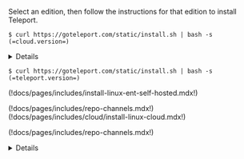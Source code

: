 Select an edition, then follow the instructions for that edition to install Teleport.

<Tabs dropdownView dropdownCaption="Teleport Edition">
  <TabItem label="Teleport Team" scope="team">

  ```code
  $ curl https://goteleport.com/static/install.sh | bash -s (=cloud.version=)
  ```

  <Details title="Is my Teleport instance compatible with Teleport Team?">

  Before installing a `teleport` binary with a version besides
  v(=cloud.major_version=), read our compatibility rules to ensure that the
  binary is compatible with Teleport Cloud.

  (!docs/pages/includes/compatibility.mdx!)

  </Details>

  </TabItem>
  <TabItem label="Open Source" scope="oss">

  ```code
  $ curl https://goteleport.com/static/install.sh | bash -s (=teleport.version=)
  ```

  </TabItem>
  <TabItem label="Enterprise" scope="enterprise">
  (!docs/pages/includes/install-linux-ent-self-hosted.mdx!)

  (!docs/pages/includes/repo-channels.mdx!)
  </TabItem>
  <TabItem label="Enterprise Cloud" scope="cloud">
  (!docs/pages/includes/cloud/install-linux-cloud.mdx!)

  (!docs/pages/includes/repo-channels.mdx!)
  <Details title="Is my Teleport instance compatible with Teleport Enterprise Cloud?">

  Before installing a `teleport` binary with a version besides v(=cloud.major_version=),
  read our compatibility rules to ensure that the binary is compatible with
  Teleport Enterprise Cloud.

  (!docs/pages/includes/compatibility.mdx!)

  </Details>
  </TabItem>
</Tabs>
